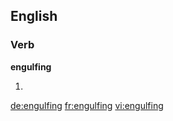 
==English==

===Verb===
'''engulfing'''

# {{present participle of|[[engulf]]}}

[[de:engulfing]]
[[fr:engulfing]]
[[vi:engulfing]]